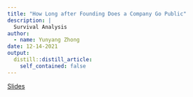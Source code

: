 ```yaml
---
title: "How Long after Founding Does a Company Go Public"
description: |
  Survival Analysis
author:
  - name: Yunyang Zhong
date: 12-14-2021
output:
  distill::distill_article:
    self_contained: false
---
```


[Slides](https://docs.google.com/presentation/d/1y3EQTmbrHdjBPnQ1R5Q6nfzxWJn6sZmuu9K-MHHYvxI/edit)
